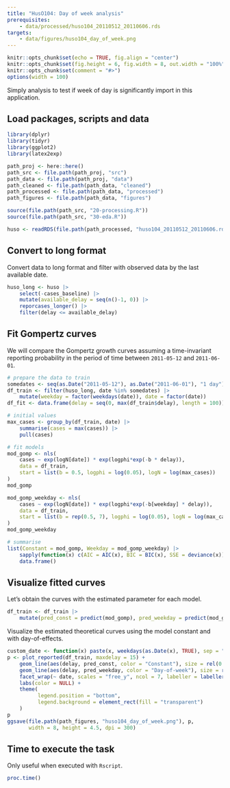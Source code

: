```yaml
---
title: "HusO104: Day of week analysis"
prerequisites:
    - data/processed/huso104_20110512_20110606.rds
targets:
    - data/figures/huso104_day_of_week.png
---
```


```r
knitr::opts_chunk$set(echo = TRUE, fig.align = "center")
knitr::opts_chunk$set(fig.height = 6, fig.width = 8, out.width = "100%")
knitr::opts_chunk$set(comment = "#>")
options(width = 100)
```

Simply analysis to test if week of day is significantly import in this application.

## Load packages, scripts and data

```r
library(dplyr)
library(tidyr)
library(ggplot2)
library(latex2exp)

path_proj <- here::here()
path_src <- file.path(path_proj, "src")
path_data <- file.path(path_proj, "data")
path_cleaned <- file.path(path_data, "cleaned")
path_processed <- file.path(path_data, "processed")
path_figures <- file.path(path_data, "figures")

source(file.path(path_src, "20-processing.R"))
source(file.path(path_src, "30-eda.R"))

huso <- readRDS(file.path(path_processed, "huso104_20110512_20110606.rds"))
```

## Convert to long format

Convert data to long format and filter with observed data by the last available date.

```r
huso_long <- huso |>
    select(-cases_baseline) |>
    mutate(available_delay = seq(n()-1, 0)) |>
    reporcases_longer() |>
    filter(delay <= available_delay)
```

## Fit Gompertz curves

We will compare the Gompertz growth curves assuming a time-invariant
reporting probability in the period of time between `2011-05-12` and `2011-06-01`.

```r
# prepare the data to train
somedates <- seq(as.Date("2011-05-12"), as.Date("2011-06-01"), "1 day")
df_train <- filter(huso_long, date %in% somedates) |>
    mutate(weekday = factor(weekdays(date)), date = factor(date))
df_fit <- data.frame(delay = seq(0, max(df_train$delay), length = 100))

# initial values
max_cases <- group_by(df_train, date) |>
    summarise(cases = max(cases)) |>
    pull(cases)

# fit models
mod_gomp <- nls(
    cases ~ exp(logN[date]) * exp(logphi*exp(-b * delay)),
    data = df_train,
    start = list(b = 0.5, logphi = log(0.05), logN = log(max_cases))
)
mod_gomp

mod_gomp_weekday <- nls(
    cases ~ exp(logN[date]) * exp(logphi*exp(-b[weekday] * delay)),
    data = df_train,
    start = list(b = rep(0.5, 7), logphi = log(0.05), logN = log(max_cases))
)
mod_gomp_weekday

# summarise
list(Constant = mod_gomp, Weekday = mod_gomp_weekday) |>
    sapply(function(x) c(AIC = AIC(x), BIC = BIC(x), SSE = deviance(x))) |>
    data.frame()
```

## Visualize fitted curves

Let's obtain the curves with the estimated parameter for each model.

```r
df_train <- df_train |>
    mutate(pred_const = predict(mod_gomp), pred_weekday = predict(mod_gomp_weekday))

```

Visualize the estimated theoretical curves using the model constant and with
day-of-effects.

```r
custom_date <- function(x) paste(x, weekdays(as.Date(x), TRUE), sep = ": ")
p <- plot_reported(df_train, maxdelay = 15) +
    geom_line(aes(delay, pred_const, color = "Constant"), size = rel(0.5)) +
    geom_line(aes(delay, pred_weekday, color = "Day-of-week"), size = rel(0.5)) +
    facet_wrap(~ date, scales = "free_y", ncol = 7, labeller = labeller(date = custom_date)) +
    labs(color = NULL) +
    theme(
          legend.position = "bottom",
          legend.background = element_rect(fill = "transparent")
    )
p
ggsave(file.path(path_figures, "huso104_day_of_week.png"), p,
       width = 8, height = 4.5, dpi = 300)
```

## Time to execute the task

Only useful when executed with `Rscript`.

```r
proc.time()
```
